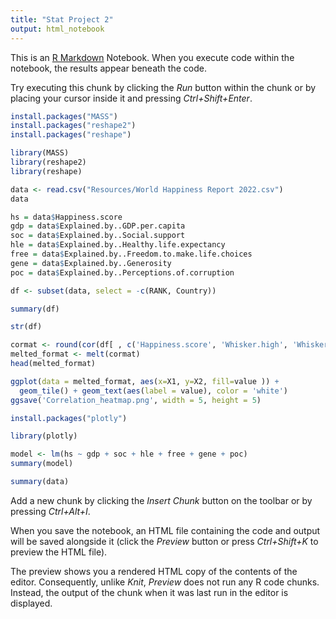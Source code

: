 ```yaml
---
title: "Stat Project 2"
output: html_notebook
---
```


This is an [R Markdown](http://rmarkdown.rstudio.com) Notebook. When you execute code within the notebook, the results appear beneath the code. 

Try executing this chunk by clicking the *Run* button within the chunk or by placing your cursor inside it and pressing *Ctrl+Shift+Enter*. 
```r
install.packages("MASS") 
install.packages("reshape2") 
install.packages("reshape")
```
```r
library(MASS) 
library(reshape2) 
library(reshape)
```

```r
data <- read.csv("Resources/World Happiness Report 2022.csv")
data

hs = data$Happiness.score
gdp = data$Explained.by..GDP.per.capita
soc = data$Explained.by..Social.support
hle = data$Explained.by..Healthy.life.expectancy
free = data$Explained.by..Freedom.to.make.life.choices
gene = data$Explained.by..Generosity
poc = data$Explained.by..Perceptions.of.corruption

```
```r
df <- subset(data, select = -c(RANK, Country))
```

```r
summary(df)
```
```r
str(df)
```
```r
cormat <- round(cor(df[ , c('Happiness.score', 'Whisker.high', 'Whisker.low', 'Dystopia..1.83....residual', 'Explained.by..GDP.per.capita', 'Explained.by..Social.support', 'Explained.by..Healthy.life.expectancy', 'Explained.by..Freedom.to.make.life.choices', 'Explained.by..Generosity', 'Explained.by..Perceptions.of.corruption')]),2)
melted_format <- melt(cormat)
head(melted_format)
```
```r
ggplot(data = melted_format, aes(x=X1, y=X2, fill=value )) + 
  geom_tile() + geom_text(aes(label = value), color = 'white')
ggsave('Correlation_heatmap.png', width = 5, height = 5)
```
```r
install.packages("plotly")
```
```r
library(plotly)
```

```r
model <- lm(hs ~ gdp + soc + hle + free + gene + poc)
summary(model)

```

```r
summary(data)
```

Add a new chunk by clicking the *Insert Chunk* button on the toolbar or by pressing *Ctrl+Alt+I*.

When you save the notebook, an HTML file containing the code and output will be saved alongside it (click the *Preview* button or press *Ctrl+Shift+K* to preview the HTML file).

The preview shows you a rendered HTML copy of the contents of the editor. Consequently, unlike *Knit*, *Preview* does not run any R code chunks. Instead, the output of the chunk when it was last run in the editor is displayed.